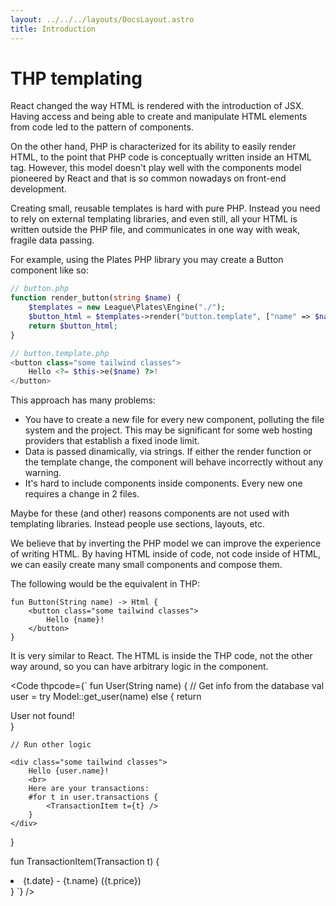 ```yaml
---
layout: ../../../layouts/DocsLayout.astro
title: Introduction
---
```


# THP templating

React changed the way HTML is rendered with the introduction of JSX.
Having access and being able to create and manipulate HTML elements
from code led to the pattern of components.

On the other hand, PHP is characterized for its ability to easily render
HTML, to the point that PHP code is conceptually written inside an
HTML tag. However, this model doesn't play well with the components
model pioneered by React and that is so common nowadays on front-end
development.

Creating small, reusable templates is hard with pure PHP. Instead you
need to rely on external templating libraries, and even still, all your
HTML is written outside the PHP file, and communicates in one way
with weak, fragile data passing.

For example, using the Plates PHP library you may create a Button component
like so:

```php
// button.php
function render_button(string $name) {
    $templates = new League\Plates\Engine("./");
    $button_html = $templates->render("button.template", ["name" => $name]);
    return $button_html;
}
```

```php
// button.template.php
<button class="some tailwind classes">
    Hello <?= $this->e($name) ?>!
</button>
```

This approach has many problems:

- You have to create a new file for every new component,
    polluting the file system and the project. This may be significant
    for some web hosting providers that establish a fixed inode limit.
- Data is passed dinamically, via strings. If either the render
    function or the template change, the component will behave
    incorrectly without any warning.
- It's hard to include components inside components. Every new
    one requires a change in 2 files.

Maybe for these (and other) reasons components are not used with
templating libraries. Instead people use sections, layouts, etc.

We believe that by inverting the PHP model we can improve
the experience of writing HTML. By having HTML inside of code,
not code inside of HTML, we can easily create many small components
and compose them.

The following would be the equivalent in THP:

```thp
fun Button(String name) -> Html {
    <button class="some tailwind classes">
        Hello {name}!
    </button>
}
```

It is very similar to React. The HTML is inside the THP code, not the other
way around, so you can have arbitrary logic in the component.


<Code thpcode={`
fun User(String name) {
    // Get info from the database
    val user = try Model::get_user(name)
    else {
        return <div>User not found!</div>
    }

    // Run other logic

    <div class="some tailwind classes">
        Hello {user.name}!
        <br>
        Here are your transactions:
        #for t in user.transactions {
            <TransactionItem t={t} />
        }
    </div>
}

fun TransactionItem(Transaction t) {
    <li>
        {t.date} - {t.name} ({t.price})
    </li>
}
`} />


